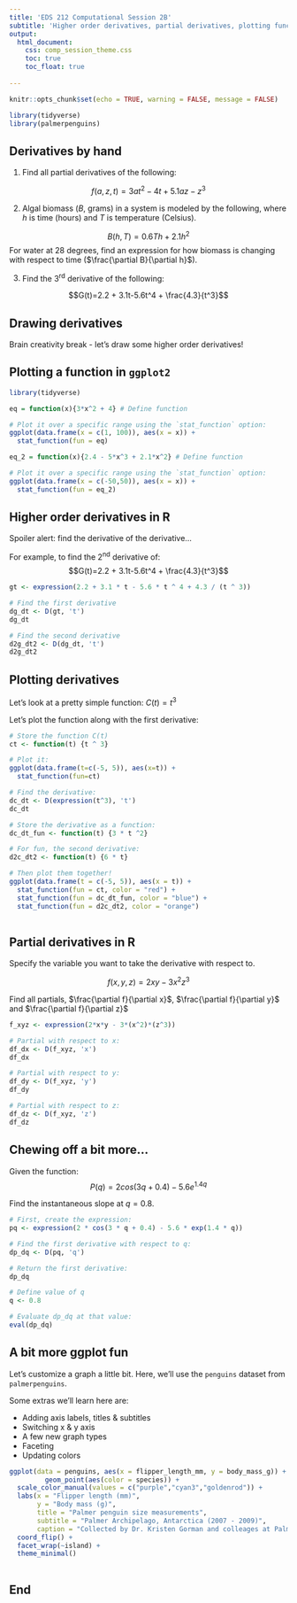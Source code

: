 ```yaml
---
title: 'EDS 212 Computational Session 2B'
subtitle: 'Higher order derivatives, partial derivatives, plotting functions in ggplot'
output: 
  html_document:
    css: comp_session_theme.css
    toc: true
    toc_float: true
  
---
```


```r
knitr::opts_chunk$set(echo = TRUE, warning = FALSE, message = FALSE)
```

```r
library(tidyverse)
library(palmerpenguins)
```

## Derivatives by hand

1. Find all partial derivatives of the following: 

$$f(a, z, t)=3at^2-4t+5.1az-z^3$$

2. Algal biomass ($B$, grams) in a system is modeled by the following, where $h$ is time (hours) and $T$ is temperature (Celsius). 

$$B(h, T)=0.6Th+2.1h^2$$
For water at 28 degrees, find an expression for how biomass is changing with respect to time ($\frac{\partial B}{\partial h}$). 

3. Find the 3^rd^ derivative of the following: 

$$G(t)=2.2 + 3.1t-5.6t^4 + \frac{4.3}{t^3}$$

## Drawing derivatives

Brain creativity break - let's draw some higher order derivatives!

## Plotting a function in `ggplot2`

```r
library(tidyverse)
```

```r
eq = function(x){3*x^2 + 4} # Define function

# Plot it over a specific range using the `stat_function` option: 
ggplot(data.frame(x = c(1, 100)), aes(x = x)) + 
  stat_function(fun = eq)
```

```r
eq_2 = function(x){2.4 - 5*x^3 + 2.1*x^2} # Define function

# Plot it over a specific range using the `stat_function` option: 
ggplot(data.frame(x = c(-50,50)), aes(x = x)) + 
  stat_function(fun = eq_2)
```

## Higher order derivatives in R

Spoiler alert: find the derivative of the derivative...

For example, to find the 2^nd^ derivative of: $$G(t)=2.2 + 3.1t-5.6t^4 + \frac{4.3}{t^3}$$

```r
gt <- expression(2.2 + 3.1 * t - 5.6 * t ^ 4 + 4.3 / (t ^ 3))

# Find the first derivative
dg_dt <- D(gt, 't')
dg_dt

# Find the second derivative
d2g_dt2 <- D(dg_dt, 't')
d2g_dt2 
```

## Plotting derivatives

Let's look at a pretty simple function: $C(t)=t^3$

Let's plot the function along with the first derivative: 

```r
# Store the function C(t)
ct <- function(t) {t ^ 3}

# Plot it:
ggplot(data.frame(t=c(-5, 5)), aes(x=t)) + 
  stat_function(fun=ct)

# Find the derivative:
dc_dt <- D(expression(t^3), 't')
dc_dt

# Store the derivative as a function:
dc_dt_fun <- function(t) {3 * t ^2}

# For fun, the second derivative: 
d2c_dt2 <- function(t) {6 * t}

# Then plot them together! 
ggplot(data.frame(t = c(-5, 5)), aes(x = t)) + 
  stat_function(fun = ct, color = "red") +
  stat_function(fun = dc_dt_fun, color = "blue") +
  stat_function(fun = d2c_dt2, color = "orange")
  
```

## Partial derivatives in R

Specify the variable you want to take the derivative with respect to. 

$$f(x,y,z)=2xy-3x^2z^3$$

Find all partials, $\frac{\partial f}{\partial x}$, $\frac{\partial f}{\partial y}$ and $\frac{\partial f}{\partial z}$

```r
f_xyz <- expression(2*x*y - 3*(x^2)*(z^3))

# Partial with respect to x: 
df_dx <- D(f_xyz, 'x')
df_dx

# Partial with respect to y: 
df_dy <- D(f_xyz, 'y')
df_dy

# Partial with respect to z: 
df_dz <- D(f_xyz, 'z')
df_dz
```

## Chewing off a bit more...

Given the function: $$P(q)=2cos(3q+0.4)-5.6e^{1.4q}$$ 

Find the instantaneous slope at $q = 0.8$.

```r
# First, create the expression: 
pq <- expression(2 * cos(3 * q + 0.4) - 5.6 * exp(1.4 * q))

# Find the first derivative with respect to q:
dp_dq <- D(pq, 'q')

# Return the first derivative:
dp_dq

# Define value of q
q <- 0.8

# Evaluate dp_dq at that value: 
eval(dp_dq)
```

## A bit more ggplot fun

Let's customize a graph a little bit. Here, we'll use the `penguins` dataset from `palmerpenguins`. 

Some extras we'll learn here are: 

- Adding axis labels, titles & subtitles
- Switching x & y axis
- A few new graph types
- Faceting
- Updating colors

```r
ggplot(data = penguins, aes(x = flipper_length_mm, y = body_mass_g)) +
         geom_point(aes(color = species)) +
  scale_color_manual(values = c("purple","cyan3","goldenrod")) +
  labs(x = "Flipper length (mm)",
       y = "Body mass (g)",
       title = "Palmer penguin size measurements",
       subtitle = "Palmer Archipelago, Antarctica (2007 - 2009)",
       caption = "Collected by Dr. Kristen Gorman and colleages at Palmer Station LTER") +
  coord_flip() +
  facet_wrap(~island) +
  theme_minimal()
  

```

## End {-}
